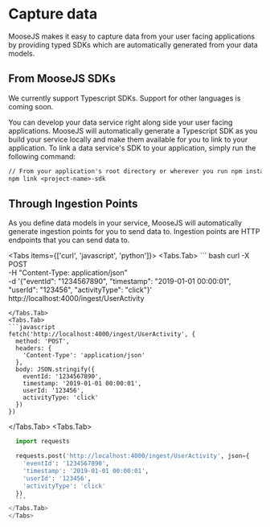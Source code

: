 
# Capture data
MooseJS makes it easy to capture data from your user facing applications by providing typed SDKs which are automatically generated from your data models. 

## From MooseJS SDKs
<Callout type="info" emoji="ℹ️">
  We currently support Typescript SDKs. Support for other languages is coming soon.
</Callout>

You can develop your data service right along side your user facing applications. MooseJS will automatically generate a Typescript SDK as you build your service locally and make them available for you to link to your application. To link a data service's SDK to your application, simply run the following command:

```txt filename="Terminal"
// From your application's root directory or wherever you run npm install
npm link <project-name>-sdk 
```

## Through Ingestion Points
As you define data models in your service, MooseJS will automatically generate ingestion points for you to send data to. Ingestion points are HTTP endpoints that you can send data to.

<Tabs items={['curl', 'javascript', 'python']}>
  <Tabs.Tab>
    ``` bash
  curl -X POST \
    -H "Content-Type: application/json" \
    -d '{"eventId": "1234567890", "timestamp": "2019-01-01 00:00:01", "userId": "123456", "activityType": "click"}' \
    http://localhost:4000/ingest/UserActivity
  ```
  </Tabs.Tab>
  <Tabs.Tab>
  ```javascript
  fetch('http://localhost:4000/ingest/UserActivity', {
    method: 'POST',
    headers: {
      'Content-Type': 'application/json'
    },
    body: JSON.stringify({
      eventId: '1234567890',
      timestamp: '2019-01-01 00:00:01',
      userId: '123456',
      activityType: 'click'
    })
  })
  ```
  </Tabs.Tab>
  <Tabs.Tab>
  ```python
    import requests

    requests.post('http://localhost:4000/ingest/UserActivity', json={
      'eventId': '1234567890',
      'timestamp': '2019-01-01 00:00:01', 
      'userId': '123456', 
      'activityType': 'click'
    })
    ```
  </Tabs.Tab>
</Tabs>